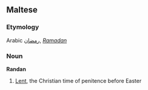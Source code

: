 ==Maltese==
===Etymology===
Arabic [[رمضان]], ''[[Ramadan]]''

===Noun===<!-- does maltese have proper nouns? -->
'''Randan'''<!-- check capitalization -->

# [[Lent]], the Christian time of penitence before Easter